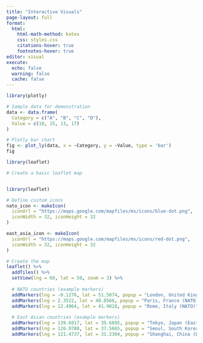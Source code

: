 ```yaml
---
title: "Interactive Visuals"
page-layout: full
format:
  html:
    html-math-method: katex
    css: styles.css
    citations-hover: true
    footnotes-hover: true
editor: visual
execute:
  echo: false
  warning: false
  cache: false
---
```


```r
library(plotly)

# Sample data for demonstration
data <- data.frame(
  Category = c("A", "B", "C", "D"),
  Value = c(10, 15, 13, 17)
)

# Plotly bar chart
fig <- plot_ly(data, x = ~Category, y = ~Value, type = 'bar')
fig

```

```r

library(leaflet)

# Create a basic leaflet map


library(leaflet)

# Define custom icons
nato_icon <- makeIcon(
  iconUrl = "https://maps.google.com/mapfiles/ms/icons/blue-dot.png",
  iconWidth = 32, iconHeight = 32
)

east_asia_icon <- makeIcon(
  iconUrl = "https://maps.google.com/mapfiles/ms/icons/red-dot.png",
  iconWidth = 32, iconHeight = 32
)

# Create the map
leaflet() %>%
  addTiles() %>%
  setView(lng = 60, lat = 50, zoom = 3) %>%
  
  # NATO countries (example markers)
  addMarkers(lng = -0.1276, lat = 51.5074, popup = "London, United Kingdom (NATO)", icon = nato_icon) %>%
  addMarkers(lng = 2.3522, lat = 48.8566, popup = "Paris, France (NATO)", icon = nato_icon) %>%
  addMarkers(lng = 12.4964, lat = 41.9028, popup = "Rome, Italy (NATO)", icon = nato_icon) %>%
  
  # East Asian countries (example markers)
  addMarkers(lng = 139.6917, lat = 35.6895, popup = "Tokyo, Japan (East Asia)", icon = east_asia_icon) %>%
  addMarkers(lng = 126.9780, lat = 37.5665, popup = "Seoul, South Korea (East Asia)", icon = east_asia_icon) %>%
  addMarkers(lng = 121.4737, lat = 31.2304, popup = "Shanghai, China (East Asia)", icon = east_asia_icon)


```
